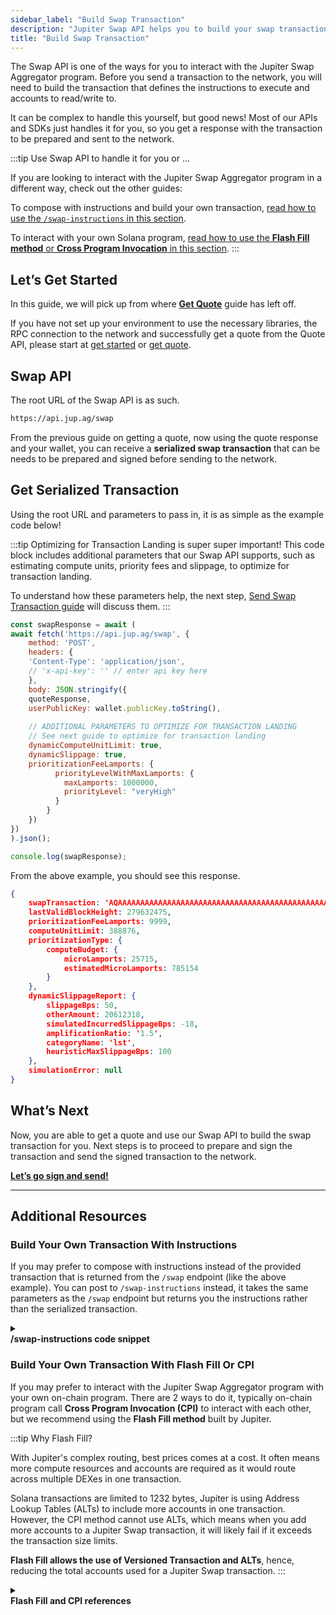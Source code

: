 ```yaml
---
sidebar_label: "Build Swap Transaction"
description: "Jupiter Swap API helps you to build your swap transaction using the quote."
title: "Build Swap Transaction"
---
```



<head>
    <title>Jupiter Swap API helps you to build your swap transaction using the quote.</title>
    <meta name="twitter:card" content="summary" />
</head>

The Swap API is one of the ways for you to interact with the Jupiter Swap Aggregator program. Before you send a transaction to the network, you will need to build the transaction that defines the instructions to execute and accounts to read/write to. 

It can be complex to handle this yourself, but good news! Most of our APIs and SDKs just handles it for you, so you get a response with the transaction to be prepared and sent to the network.

:::tip Use Swap API to handle it for you or ...

If you are looking to interact with the Jupiter Swap Aggregator program in a different way, check out the other guides:

To compose with instructions and build your own transaction, [read how to use the `/swap-instructions` in this section](#build-your-own-transaction-with-instructions).

To interact with your own Solana program, [read how to use the **Flash Fill method** or **Cross Program Invocation** in this section](#build-your-own-transaction-with-flash-fill-or-cpi).
:::

## Let’s Get Started

In this guide, we will pick up from where [**Get Quote**](./1-get-quote.md) guide has left off.

If you have not set up your environment to use the necessary libraries, the RPC connection to the network and successfully get a quote from the Quote API, please start at [get started](../1-get-started.md) or [get quote](./1-get-quote.md).

## Swap API

The root URL of the Swap API is as such.

```markdown
https://api.jup.ag/swap
```

From the previous guide on getting a quote, now using the quote response and your wallet, you can receive a **serialized swap transaction** that can be needs to be prepared and signed before sending to the network.

## Get Serialized Transaction

Using the root URL and parameters to pass in, it is as simple as the example code below!

:::tip Optimizing for Transaction Landing is super super important!
This code block includes additional parameters that our Swap API supports, such as estimating compute units, priority fees and slippage, to optimize for transaction landing.

To understand how these parameters help, the next step, [Send Swap Transaction guide](./3-send-swap-transaction.md) will discuss them.
:::

```jsx
const swapResponse = await (
await fetch('https://api.jup.ag/swap', {
    method: 'POST',
    headers: {
    'Content-Type': 'application/json',
    // 'x-api-key': '' // enter api key here
    },
    body: JSON.stringify({
    quoteResponse,
    userPublicKey: wallet.publicKey.toString(),
    
    // ADDITIONAL PARAMETERS TO OPTIMIZE FOR TRANSACTION LANDING
    // See next guide to optimize for transaction landing
    dynamicComputeUnitLimit: true,
    dynamicSlippage: true,
    prioritizationFeeLamports: {
          priorityLevelWithMaxLamports: {
            maxLamports: 1000000,
            priorityLevel: "veryHigh"
          }
        }
    })
})
).json();

console.log(swapResponse);
```

From the above example, you should see this response.

```json
{
    swapTransaction: 'AQAAAAAAAAAAAAAAAAAAAAAAAAAAAAAAAAAAAAAAAAAAAAAAAAAAAAAAAAAAAAAAAAAAAAAAAAAAAAAAAAAAAACAAQAGDkS+3LuGTbs......+/oD9qb31dH6i0QZ2IHELXUX3Y1YeW79p9Stkqk12z4yvZFJiQ4GCQwLBwYQBgUEDggNTQ==',
    lastValidBlockHeight: 279632475,
    prioritizationFeeLamports: 9999,
    computeUnitLimit: 388876,
    prioritizationType: {
        computeBudget: { 
            microLamports: 25715,
            estimatedMicroLamports: 785154 
        }
    },
    dynamicSlippageReport: {
        slippageBps: 50,
        otherAmount: 20612318,
        simulatedIncurredSlippageBps: -18,
        amplificationRatio: '1.5',
        categoryName: 'lst',
        heuristicMaxSlippageBps: 100
    },
    simulationError: null
}
```

## What’s Next

Now, you are able to get a quote and use our Swap API to build the swap transaction for you. Next steps is to proceed to prepare and sign the transaction and send the signed transaction to the network.

**[Let’s go sign and send!](./3-send-swap-transaction.md)**

---

## Additional Resources

### Build Your Own Transaction With Instructions

If you may prefer to compose with instructions instead of the provided transaction that is returned from the `/swap` endpoint (like the above example). You can post to `/swap-instructions` instead, it takes the same parameters as the `/swap` endpoint but returns you the instructions rather than the serialized transaction.

<details>
    <summary>
        <div>
            <div>
                <b>/swap-instructions code snippet</b>
            </div>
        </div>
    </summary>
Example code snippet of using `/swap-instruction`

```jsx
const instructions = await (
    await fetch('https://quote-api.jup.ag/v6/swap-instructions', {
    method: 'POST',
    headers: {
        'Content-Type': 'application/json'
    },
    body: JSON.stringify({
        quoteResponse,
        userPublicKey: wallet.publicKey.toString(),
    })
    })
).json();

if (instructions.error) {
    throw new Error("Failed to get swap instructions: " + instructions.error);
}

const {
    tokenLedgerInstruction, // If you are using `useTokenLedger = true`.
    computeBudgetInstructions, // The necessary instructions to setup the compute budget.
    setupInstructions, // Setup missing ATA for the users.
    swapInstruction: swapInstructionPayload, // The actual swap instruction.
    cleanupInstruction, // Unwrap the SOL if `wrapAndUnwrapSol = true`.
    addressLookupTableAddresses, // The lookup table addresses that you can use if you are using versioned transaction.
} = instructions;

const deserializeInstruction = (instruction) => {
    return new TransactionInstruction({
    programId: new PublicKey(instruction.programId),
    keys: instruction.accounts.map((key) => ({
        pubkey: new PublicKey(key.pubkey),
        isSigner: key.isSigner,
        isWritable: key.isWritable,
    })),
    data: Buffer.from(instruction.data, "base64"),
    });
};

const getAddressLookupTableAccounts = async (
    keys: string[]
): Promise<AddressLookupTableAccount[]> => {
    const addressLookupTableAccountInfos =
    await connection.getMultipleAccountsInfo(
        keys.map((key) => new PublicKey(key))
    );

    return addressLookupTableAccountInfos.reduce((acc, accountInfo, index) => {
    const addressLookupTableAddress = keys[index];
    if (accountInfo) {
        const addressLookupTableAccount = new AddressLookupTableAccount({
        key: new PublicKey(addressLookupTableAddress),
        state: AddressLookupTableAccount.deserialize(accountInfo.data),
        });
        acc.push(addressLookupTableAccount);
    }

    return acc;
    }, new Array<AddressLookupTableAccount>());
};

const addressLookupTableAccounts: AddressLookupTableAccount[] = [];

addressLookupTableAccounts.push(
    ...(await getAddressLookupTableAccounts(addressLookupTableAddresses))
);

const blockhash = (await connection.getLatestBlockhash()).blockhash;
const messageV0 = new TransactionMessage({
    payerKey: payerPublicKey,
    recentBlockhash: blockhash,
    instructions: [
    // uncomment if needed: ...setupInstructions.map(deserializeInstruction),
    deserializeInstruction(swapInstructionPayload),
    // uncomment if needed: deserializeInstruction(cleanupInstruction),
    ],
}).compileToV0Message(addressLookupTableAccounts);
const transaction = new VersionedTransaction(messageV0);
```
</details>

### Build Your Own Transaction With Flash Fill Or CPI

If you may prefer to interact with the Jupiter Swap Aggregator program with your own on-chain program. There are 2 ways to do it, typically on-chain program call **Cross Program Invocation (CPI)** to interact with each other, but we recommend using the **Flash Fill method** built by Jupiter.

:::tip Why Flash Fill?

With Jupiter's complex routing, best prices comes at a cost. It often means more compute resources and accounts are required as it would route across multiple DEXes in one transaction.

Solana transactions are limited to 1232 bytes, Jupiter is using Address Lookup Tables (ALTs) to include more accounts in one transaction. However, the CPI method cannot use ALTs, which means when you add more accounts to a Jupiter Swap transaction, it will likely fail if it exceeds the transaction size limits.

**Flash Fill allows the use of Versioned Transaction and ALTs**, hence, reducing the total accounts used for a Jupiter Swap transaction.
:::

<details>
    <summary>
        <div>
            <div>
                <b>Flash Fill and CPI references</b>
            </div>
        </div>
    </summary>
    <Tabs>
        <TabItem value="flash-fill" label="Flash Fill" default>
            <strong>A Flash Fill transaction will be composed of these instructions:</strong>
            <ol>
                <li>Borrow enough SOL for opening the wSOL account from this program.</li>
                <li>Create the wSOL account for the borrower.</li>
                <li>Swap X token to wSOL.</li>
                <li>Close the wSOL account and send it to the borrower.</li>
                <li>Repay the SOL for opening the wSOL account back to this program.</li>
            </ol>
            <strong>Links and resources:</strong>
            <ul>
                <li><a href="https://github.com/jup-ag/sol-swap-flash-fill">Github repo</a></li>
                    <ul>
                        <li><a href="https://github.com/jup-ag/sol-swap-flash-fill/blob/main/programs/flash-fill/src/lib.rs">Program code</a></li>
                        <li><a href="https://github.com/jup-ag/sol-swap-flash-fill/blob/main/cli/flash-fill.ts">Client code</a></li>
                    </ul>
                <li><a href="https://solscan.io/tx/4psWiUFGdRhKqi1UXSWrpoM3RCJWAXpz6CTpsd5fZwjr8nEpLiZVuiyaERj95hUNnm6dhfxircLgAqCbHV3wCVpT">Example transaction</a></li>
            </ul>
        </TabItem>
        <TabItem value="cross-program-invocation" label="Cross Program Invocation" default>
            <strong>A CPI transaction will be composed of these instructions:</strong>
            <ol>
                <li>Borrow enough SOL from the program to open a wSOL account that the program owns.</li>
                <li>Swap X token from the user to wSOL on Jupiter via CPI.</li>
                <li>Close the wSOL account and send it to the program.</li>
                <li>The program then transfers the SOL back to the user.</li>
            </ol>
            <strong>Links and resources:</strong>
            <ul>
                <li><a href="https://github.com/jup-ag/sol-swap-cpi">Github repo</a></li>
                    <ul>
                        <li><a href="https://github.com/jup-ag/sol-swap-cpi/blob/main/programs/swap-to-sol/src/lib.rs">Program code</a></li>
                        <li><a href="https://github.com/jup-ag/sol-swap-cpi/blob/main/cli/swap-to-sol.ts">Client code</a></li>
                    </ul>
                <li><a href="https://solscan.io/tx/GX1rh9y15mn2jqkQ5mosPqkg8YYFWQZqvihR95aRpPQeEMZhhPqWzMUbN1iCqYkubqyB2fLW3UGR4j5w28srrtm">Example transaction</a></li>
            </ul>
            <details>
                <summary>
                    <div>
                        <div>
                            <b>To ease integration via CPI, you may add the following crate <a href="https://github.com/jup-ag/jupiter-cpi">jupiter-cpi</a> to your program.</b>
                        </div>
                    </div>
                </summary>
                In cargo.toml<br />
                <pre>
                    <code className="toml">
{`[dependencies]
jupiter-cpi = { git = "https://github.com/jup-ag/jupiter-cpi", rev = "5eb8977" }
... other dependencies
`}
                    </code>
                </pre>
                In your code<br />
                <pre>
                    <code className="rust">
{`use jupiter_cpi;\n
...\n
let signer_seeds: &[&[&[u8]]] = &[...];\n
// Pass accounts to context one-by-one and construct accounts here.
// Or in practise, it may be easier to use remaining_accounts https://book.anchor-lang.com/anchor_in_depth/the_program_module.html\n
let accounts = jupiter_cpi::cpi::accounts::SharedAccountsRoute {
    token_program: ,
    program_authority: ,
    user_transfer_authority: ,
    source_token_account: ,
    program_source_token_account: ,
    program_destination_token_account: ,
    destination_token_account: ,
    source_mint: ,
    destination_mint: ,
    platform_fee_account: ,
    token_2022_program: ,
};\n
let cpi_ctx = CpiContext::new_with_signer(
    ctx.accounts.jup.to_account_info(),
    accounts,
    signer_seeds,
);\n
jupiter_cpi::cpi::shared_accounts_route(
    cpi_ctx,
    id,
    route_plan,
    in_amount,
    quoted_out_amount,
    slippage_bps,
    platform_fee_bps,
)?;\n
...
`}
                    </code>
                </pre>
            </details>
        </TabItem>
    </Tabs>
</details>


